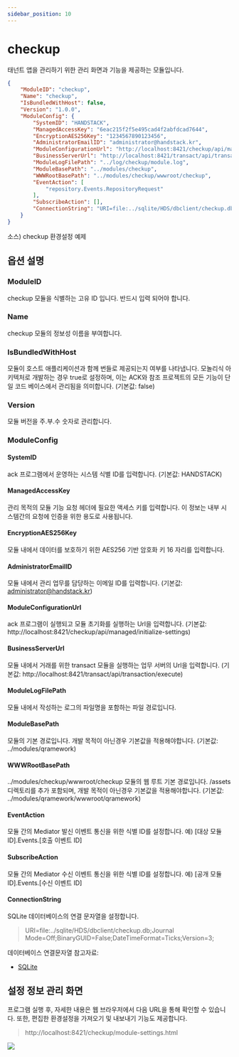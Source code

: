 ```yaml
---
sidebar_position: 10
---
```


# checkup

태넌트 앱을 관리하기 위한 관리 화면과 기능을 제공하는 모듈입니다.

```json
{
    "ModuleID": "checkup",
    "Name": "checkup",
    "IsBundledWithHost": false,
    "Version": "1.0.0",
    "ModuleConfig": {
        "SystemID": "HANDSTACK",
        "ManagedAccessKey": "6eac215f2f5e495cad4f2abfdcad7644",
        "EncryptionAES256Key": "1234567890123456",
        "AdministratorEmailID": "administrator@handstack.kr",
        "ModuleConfigurationUrl": "http://localhost:8421/checkup/api/managed/initialize-settings",
        "BusinessServerUrl": "http://localhost:8421/transact/api/transaction/execute",
        "ModuleLogFilePath": "../log/checkup/module.log",
        "ModuleBasePath": "../modules/checkup",
        "WWWRootBasePath": "../modules/checkup/wwwroot/checkup",
        "EventAction": [
            "repository.Events.RepositoryRequest"
        ],
        "SubscribeAction": [],
        "ConnectionString": "URI=file:../sqlite/HDS/dbclient/checkup.db;Journal Mode=Off;BinaryGUID=False;DateTimeFormat=Ticks;Version=3;"
    }
}
```
소스) checkup 환경설정 예제

## 옵션 설명

### ModuleID

checkup 모듈을 식별하는 고유 ID 입니다. 반드시 입력 되어야 합니다.

### Name

checkup 모듈의 정보성 이름을 부여합니다.

### IsBundledWithHost

모듈이 호스트 애플리케이션과 함께 번들로 제공되는지 여부를 나타냅니다. 모놀리식 아키텍처로 개발하는 경우 true로 설정하며, 이는 ACK와 참조 프로젝트의 모든 기능이 단일 코드 베이스에서 관리됨을 의미합니다. (기본값: false)

### Version

모듈 버전을 주.부.수 숫자로 관리합니다.

### ModuleConfig

#### SystemID

ack 프로그램에서 운영하는 시스템 식별 ID를 입력합니다. (기본값: HANDSTACK)

#### ManagedAccessKey

관리 목적의 모듈 기능 요청 헤더에 필요한 액세스 키를 입력합니다. 이 정보는 내부 시스템간의 요청에 인증을 위한 용도로 사용됩니다.

#### EncryptionAES256Key

모듈 내에서 데이터를 보호하기 위한 AES256 기반 암호화 키 16 자리를 입력합니다.

#### AdministratorEmailID

모듈 내에서 관리 업무를 담당하는 이메일 ID를 입력합니다. (기본값: administrator@handstack.kr)

#### ModuleConfigurationUrl

ack 프로그램이 실행되고 모듈 초기화를 실행하는 Url을 입력합니다. (기본값: http://localhost:8421/checkup/api/managed/initialize-settings)

#### BusinessServerUrl

모듈 내에서 거래를 위한 transact 모듈을 실행하는 업무 서버의 Url을 입력합니다. (기본값: http://localhost:8421/transact/api/transaction/execute)

#### ModuleLogFilePath

모듈 내에서 작성하는 로그의 파일명을 포함하는 파일 경로입니다.

#### ModuleBasePath
모듈의
기본 경로입니다. 개발 목적이 아닌경우 기본값을 적용해야합니다. (기본값: ../modules/qramework)

#### WWWRootBasePath
../modules/checkup/wwwroot/checkup
모듈의 웹 루트 기본 경로입니다. /assets 디렉토리를 추가 포함되며, 개발 목적이 아닌경우 기본값을 적용해야합니다. (기본값: ../modules/qramework/wwwroot/qramework)

#### EventAction

모듈 간의 Mediator 발신 이벤트 통신을 위한 식별 ID를 설정합니다. 예) [대상 모듈 ID].Events.[호출 이벤트 ID]

#### SubscribeAction

모듈 간의 Mediator 수신 이벤트 통신을 위한 식별 ID를 설정합니다. 예) [공개 모듈 ID].Events.[수신 이벤트 ID]

#### ConnectionString

SQLite 데이터베이스의 연결 문자열을 설정합니다.

> URI=file:../sqlite/HDS/dbclient/checkup.db;Journal Mode=Off;BinaryGUID=False;DateTimeFormat=Ticks;Version=3;

데이터베이스 연결문자열 참고자료:
- [SQLite](https://www.connectionstrings.com/sqlite)

## 설정 정보 관리 화면

프로그램 실행 후, 자세한 내용은 웹 브라우저에서 다음 URL을 통해 확인할 수 있습니다. 또한, 편집한 환경설정을 가져오기 및 내보내기 기능도 제공합니다.

> http://localhost:8421/checkup/module-settings.html

![](img/localhost_8000_checkup_module-settings.html.png)